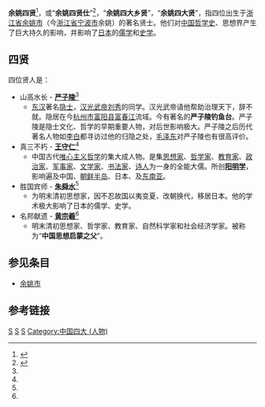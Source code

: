 {{DISPLAYTITLE:余姚四賢}}
'''余姚四贤'''<ref name="余姚四贤">{{cite web|url=http://www.yysz.yy.gov.cn/ArticleShow.asp?ArticleID=3858|title=余姚四贤|format=asp|publisher=余姚史志办|date=2009-03-12|accessdate=2010年7月7日}}{{dead link|date=2017年11月 |bot=InternetArchiveBot |fix-attempted=yes }}</ref>，或“'''余姚四贤仕'''”<ref name="余姚四贤仕">{{cite web |url=http://www.zj.xinhua.org/df/17list/yuyao/history.htm |title=余姚四贤仕 |format=htm |publisher=人文余姚 |accessdate=2010年7月7日 |archive-date=2019年5月12日 |archive-url=https://web.archive.org/web/20190512115036/http://www.zj.xinhua.org/df/17list/yuyao/history.htm |dead-url=no }}</ref>，“'''余姚四大乡贤'''”，“'''余姚四大贤'''”，指四位出生于[[浙江省|浙江省]][[余姚市|余姚市]]（今[[浙江省|浙江省]][[宁波市|宁波市]]余姚）的著名贤士。他们对[[中国哲学史|中国哲学史]]、思想界产生了巨大持久的影响，并影响了[[日本|日本]]的[[儒学|儒学]]和[[史学|史学]]。

==四贤==

四位贤人是：
* 山高水长 - '''[[严子陵|严子陵]]'''<ref name="余姚四贤仕"/>
** [[东汉|东汉]]著名[[隐士|隐士]]，[[汉光武帝|汉光武帝]][[刘秀|刘秀]]的同学。汉光武帝请他帮助治理天下，辞不就。隐居在今[[杭州市|杭州市]][[富阳县|富阳县]][[富春江|富春江]]流域。今有著名的'''严子陵钓鱼台'''。严子陵是隐士文化、哲学的早期重要人物，对后世影响极大。严子陵之后历代著名人物如[[李白|李白]]都寻访过他的归隐之处，[[毛泽东|毛泽东]]对严子陵也有很高评价。
* 真三不朽 - '''[[王守仁|王守仁]]'''<ref name="余姚四贤仕"/>
** 中国古代[[唯心主义|唯心主义]][[哲学|哲学]]的集大成人物。是集[[思想家|思想家]]、[[哲学家|哲学家]]、[[教育家|教育家]]、[[政治家|政治家]]、[[军事家|军事家]]、[[文学家|文学家]]、[[书法家|书法家]]、[[诗人|诗人]]为一身的全能大儒。所创'''[[阳明学|阳明学]]'''，影响遍及中国、[[朝鲜半岛|朝鲜半岛]]、日本、及[[东南亚|东南亚]]。
* 胜国宾师 - '''[[朱舜水|朱舜水]]'''<ref name="余姚四贤仕"/>
** 为明末清初思想家，因不忍故国以夷变夏、改朝换代，移居日本。他的学术极大影响了日本的儒学、史学。
* 名邦献遗 - '''[[黄宗羲|黄宗羲]]'''<ref name="余姚四贤仕"/>
** 明末清初思想家、哲学家、教育家、自然科学家和社会经济学家。被称为“'''中国思想启蒙之父'''”。

==参见条目==
* [[余姚市|余姚市]]
==参考链接==
{{reflist}}

{{余姚四贤}}


[[Category:余姚人|S]]
[[Category:中国哲学家|S]]
[[Category:中国思想家|S]]
[[Category:中国四大_(人物)|Category:中国四大 (人物)]]